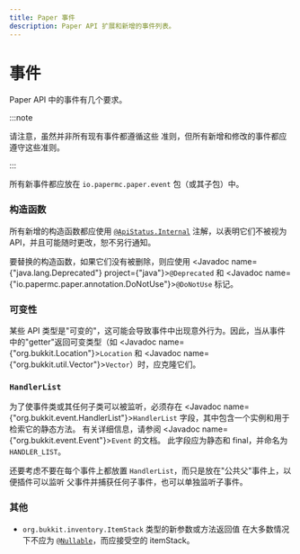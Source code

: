 ```yaml
---
title: Paper 事件
description: Paper API 扩展和新增的事件列表。
---
```


# 事件
Paper API 中的事件有几个要求。

:::note

请注意，虽然并非所有现有事件都遵循这些
准则，但所有新增和修改的事件都应遵守这些准则。

:::

所有新事件都应放在 `io.papermc.paper.event` 包（或其子包）中。

### 构造函数

所有新增的构造函数都应使用
[`@ApiStatus.Internal`](https://javadoc.io/doc/org.jetbrains/annotations/latest/org/jetbrains/annotations/ApiStatus.Internal.html)
注解，以表明它们不被视为 API，并且可能随时更改，恕不另行通知。

要替换的构造函数，如果它们没有被删除，则应使用
<Javadoc name={"java.lang.Deprecated"} project={"java"}>`@Deprecated`</Javadoc> 和
<Javadoc name={"io.papermc.paper.annotation.DoNotUse"}>`@DoNotUse`</Javadoc> 标记。

### 可变性
某些 API 类型是"可变的"，这可能会导致事件中出现意外行为。因此，当从事件中的"getter"返回可变类型（如
<Javadoc name={"org.bukkit.Location"}>`Location`</Javadoc> 和 <Javadoc name={"org.bukkit.util.Vector"}>`Vector`</Javadoc>）时，应克隆它们。

### `HandlerList`
为了使事件类或其任何子类可以被监听，必须存在 <Javadoc name={"org.bukkit.event.HandlerList"}>`HandlerList`</Javadoc>
字段，其中包含一个实例和用于检索它的静态方法。
有关详细信息，请参阅 <Javadoc name={"org.bukkit.event.Event"}>`Event`</Javadoc> 的文档。
此字段应为静态和 final，并命名为 `HANDLER_LIST`。

还要考虑不要在每个事件上都放置 `HandlerList`，而只是放在"公共父"事件上，以便插件可以监听
父事件并捕获任何子事件，也可以单独监听子事件。

### 其他

*   `org.bukkit.inventory.ItemStack` 类型的新参数或方法返回值
在大多数情况下不应为 [`@Nullable`](https://javadoc.io/doc/org.jspecify/jspecify/latest/org/jspecify/annotations/Nullable.html)，而应接受空的 itemStack。
